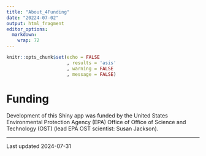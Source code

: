 ```yaml
---
title: "About_4Funding"
date: "20224-07-02"
output: html_fragment
editor_options: 
  markdown: 
    wrap: 72
---
```


```r
knitr::opts_chunk$set(echo = FALSE
                      , results = 'asis'
                      , warning = FALSE
                      , message = FALSE)
```

# Funding

Development of this Shiny app was funded by the United States
Environmental Protection Agency (EPA) Office of Office of Science and
Technology (OST) (lead EPA OST scientist: Susan Jackson).

------------------------------------------------------------------------

Last updated 2024-07-31

